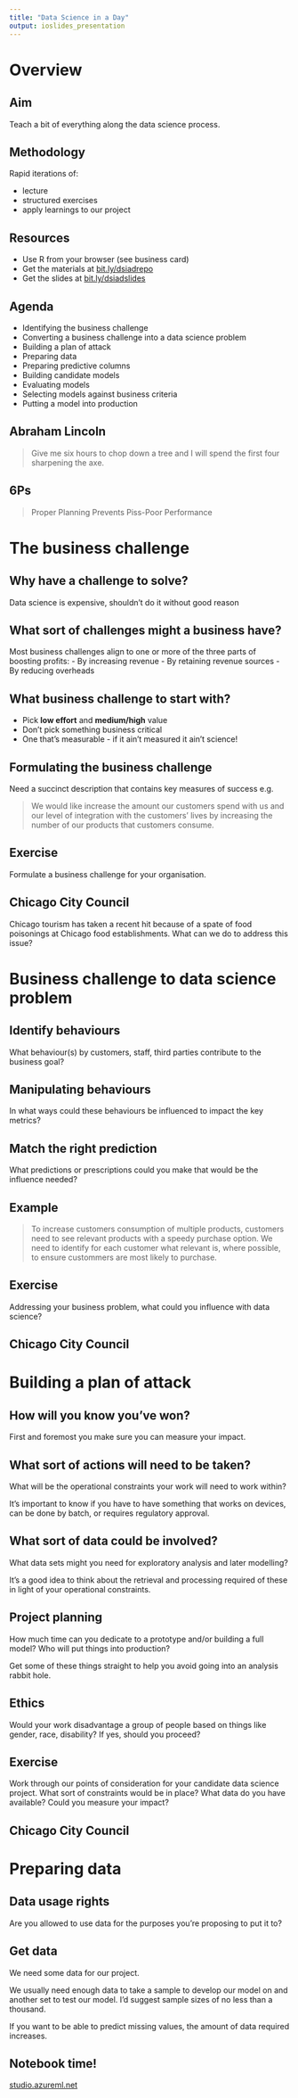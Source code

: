 ```yaml
---
title: "Data Science in a Day"
output: ioslides_presentation
---
```


# Overview

## Aim
Teach a bit of everything along the data science process.

## Methodology
Rapid iterations of:

- lecture
- structured exercises
- apply learnings to our project

## Resources
- Use R from your browser (see business card)
- Get the materials at [bit.ly/dsiadrepo](http://bit.ly/dsiadrepo)
- Get the slides at [bit.ly/dsiadslides](http://bit.ly/dsiadslides)

## Agenda
- Identifying the business challenge
- Converting a business challenge into a data science problem
- Building a plan of attack
- Preparing data
- Preparing predictive columns
- Building candidate models
- Evaluating models
- Selecting models against business criteria
- Putting a model into production

## Abraham Lincoln
> Give me six hours to chop down a tree and I will spend the first four sharpening the axe.

## 6Ps
> Proper Planning Prevents Piss-Poor Performance

# The business challenge

## Why have a challenge to solve?
Data science is expensive, shouldn't do it without good reason

## What sort of challenges might a business have?
Most business challenges align to one or more of the three parts of boosting profits:
- By increasing revenue 
- By retaining revenue sources
- By reducing overheads

## What business challenge to start with?
- Pick **low effort** and **medium/high** value
- Don't pick something business critical
- One that's measurable - if it ain't measured it ain't science!

## Formulating the business challenge
Need a succinct description that contains key measures of success e.g.

> We would like increase the amount our customers spend with us and our level of integration with the customers' lives by increasing the number of our products that  customers consume.

## Exercise
Formulate a business challenge for your organisation.

## Chicago City Council

Chicago tourism has taken a recent hit because of a spate of food poisonings at Chicago food establishments. What can we do to address this issue?

# Business challenge to data science problem
## Identify behaviours
What behaviour(s) by customers, staff, third parties contribute to the business goal?

## Manipulating behaviours
In what ways could these behaviours be influenced to impact the key metrics?

## Match the right prediction
What predictions or prescriptions could you make that would be the influence needed?

## Example
> To increase customers consumption of multiple products, customers need to see relevant products with a speedy purchase option. We need to identify for each customer what relevant is, where possible, to ensure custommers are most likely to purchase.

## Exercise
Addressing your business problem, what could you influence with data science?

## Chicago City Council

# Building a plan of attack
## How will you know you've won?
First and foremost you make sure you can measure your impact.

## What sort of actions will need to be taken?
What will be the operational constraints your work will need to work within? 

It's important to know if you have to have something that works on devices, can be done by batch, or requires regulatory approval.

## What sort of data could be involved?
What data sets might you need for exploratory analysis and later modelling?

It's a good idea to think about the retrieval and processing required of these in light of your operational constraints.

## Project planning
How much time can you dedicate to a prototype and/or building a full model? Who will put things into production?

Get some of these things straight to help you avoid going into an analysis rabbit hole.

## Ethics
Would your work disadvantage a group of people based on things like gender, race, disability? If yes, should you proceed?

## Exercise
Work through our points of consideration for your candidate data science project. What sort of constraints would be in place? What data do you have available? Could you measure your impact?

## Chicago City Council

# Preparing data
## Data usage rights
Are you allowed to use data for the purposes you're proposing to put it to?

## Get data
We need some data for our project. 

We usually need enough data to take a sample to develop our model on and another set to test our model. I'd suggest sample sizes of no less than a thousand.

If you want to be able to predict missing values, the amount of data required increases.

## Notebook time!
[studio.azureml.net](https://studio.azureml.net/)

